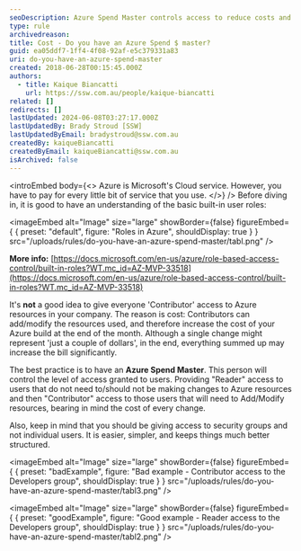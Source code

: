 ```yaml
---
seoDescription: Azure Spend Master controls access to reduce costs and streamline Azure management.
type: rule
archivedreason:
title: Cost - Do you have an Azure Spend $ master?
guid: ea05ddf7-1ff4-4f08-92af-e5c379331a83
uri: do-you-have-an-azure-spend-master
created: 2018-06-28T00:15:45.000Z
authors:
  - title: Kaique Biancatti
    url: https://ssw.com.au/people/kaique-biancatti
related: []
redirects: []
lastUpdated: 2024-06-08T03:27:17.000Z
lastUpdatedBy: Brady Stroud [SSW]
lastUpdatedByEmail: bradystroud@ssw.com.au
createdBy: kaiqueBiancatti
createdByEmail: kaiqueBiancatti@ssw.com.au
isArchived: false
---
```


<introEmbed
  body={<>
Azure is Microsoft's Cloud service. However, you have to pay for every little bit of service that you use.
  </>}
/>
Before diving in, it is good to have an understanding of the basic built-in user roles:


<imageEmbed
  alt="Image"
  size="large"
  showBorder={false}
  figureEmbed={ {
    preset: "default",
    figure: "Roles in Azure",
    shouldDisplay: true
  } }
  src="/uploads/rules/do-you-have-an-azure-spend-master/tabl.png"
/>

**More info:** [https://docs.microsoft.com/en-us/azure/role-based-access-control/built-in-roles?WT.mc_id=AZ-MVP-33518](https://docs.microsoft.com/en-us/azure/role-based-access-control/built-in-roles?WT.mc_id=AZ-MVP-33518)

It's **not** a good idea to give everyone 'Contributor' access to Azure resources in your company. The reason is cost: Contributors can add/modify the resources used, and therefore increase the cost of your Azure build at the end of the month. Although a single change might represent 'just a couple of dollars', in the end, everything summed up may increase the bill significantly.

The best practice is to have an **Azure Spend Master**. This person will control the level of access granted to users. Providing "Reader" access to users that do not need to/should not be making changes to Azure resources and then "Contributor" access to those users that will need to Add/Modify resources, bearing in mind the cost of every change.

Also, keep in mind that you should be giving access to security groups and not individual users. It is easier, simpler, and keeps things much better structured.

<imageEmbed
  alt="Image"
  size="large"
  showBorder={false}
  figureEmbed={ {
    preset: "badExample",
    figure: "Bad example - Contributor access to the Developers group",
    shouldDisplay: true
  } }
  src="/uploads/rules/do-you-have-an-azure-spend-master/tabl3.png"
/>

<imageEmbed
  alt="Image"
  size="large"
  showBorder={false}
  figureEmbed={ {
    preset: "goodExample",
    figure: "Good example - Reader access to the Developers group",
    shouldDisplay: true
  } }
  src="/uploads/rules/do-you-have-an-azure-spend-master/tabl2.png"
/>
